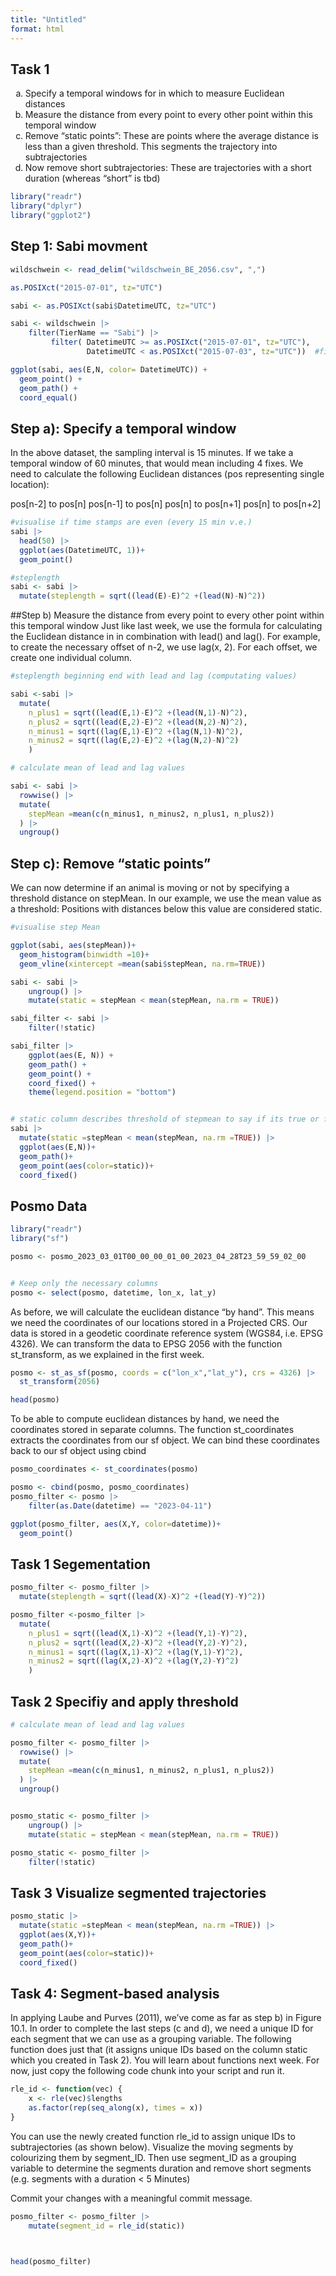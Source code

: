 ```yaml
---
title: "Untitled"
format: html
---
```


## Task 1

a) Specify a temporal windows for in which to measure Euclidean distances
b) Measure the distance from every point to every other point within this temporal window 
c) Remove “static points”: These are points where the average distance is less than a given threshold. This segments the trajectory into subtrajectories
d) Now remove short subtrajectories: These are trajectories with a short duration (whereas “short” is tbd)

```r
library("readr")
library("dplyr")
library("ggplot2")

```

## Step 1: Sabi movment

```r
wildschwein <- read_delim("wildschwein_BE_2056.csv", ",")

as.POSIXct("2015-07-01", tz="UTC")

sabi <- as.POSIXct(sabi$DatetimeUTC, tz="UTC")

sabi <- wildschwein |>
    filter(TierName == "Sabi") |> 
         filter( DatetimeUTC >= as.POSIXct("2015-07-01", tz="UTC"), 
                 DatetimeUTC < as.POSIXct("2015-07-03", tz="UTC"))  #filter Sabi and choose a certain time length


```

```r
ggplot(sabi, aes(E,N, color= DatetimeUTC)) +
  geom_point() +
  geom_path() +
  coord_equal()
```



## Step a): Specify a temporal window 
In the above dataset, the sampling interval is 15 minutes. If we take a temporal window of 60 minutes, that would mean including 4 fixes. We need to calculate the following Euclidean distances (pos representing single location):

pos[n-2] to pos[n]
pos[n-1] to pos[n]
pos[n] to pos[n+1]
pos[n] to pos[n+2]

```r
#visualise if time stamps are even (every 15 min v.e.)
sabi |> 
  head(50) |> 
  ggplot(aes(DatetimeUTC, 1))+
  geom_point()

#steplength
sabi <- sabi |> 
  mutate(steplength = sqrt((lead(E)-E)^2 +(lead(N)-N)^2))
```
##Step b)
Measure the distance from every point to every other point within this temporal window 
Just like last week, we use the formula for calculating the Euclidean distance in in combination with lead() and lag(). For example, to create the necessary offset of n-2, we use lag(x, 2). For each offset, we create one individual column.

```r
#steplength beginning end with lead and lag (computating values)

sabi <-sabi |> 
  mutate(
    n_plus1 = sqrt((lead(E,1)-E)^2 +(lead(N,1)-N)^2),
    n_plus2 = sqrt((lead(E,2)-E)^2 +(lead(N,2)-N)^2),
    n_minus1 = sqrt((lag(E,1)-E)^2 +(lag(N,1)-N)^2),
    n_minus2 = sqrt((lag(E,2)-E)^2 +(lag(N,2)-N)^2)
    )

# calculate mean of lead and lag values

sabi <- sabi |> 
  rowwise() |> 
  mutate(
    stepMean =mean(c(n_minus1, n_minus2, n_plus1, n_plus2))
  ) |> 
  ungroup()
```
## Step c): Remove “static points”
We can now determine if an animal is moving or not by specifying a threshold distance on stepMean. In our example, we use the mean value as a threshold: Positions with distances below this value are considered static.

```r
#visualise step Mean

ggplot(sabi, aes(stepMean))+
  geom_histogram(binwidth =10)+
  geom_vline(xintercept =mean(sabi$stepMean, na.rm=TRUE))

sabi <- sabi |>
    ungroup() |>
    mutate(static = stepMean < mean(stepMean, na.rm = TRUE))

sabi_filter <- sabi |>
    filter(!static)

sabi_filter |>
    ggplot(aes(E, N)) +
    geom_path() +
    geom_point() +
    coord_fixed() +
    theme(legend.position = "bottom")


# static column describes threshold of stepmean to say if its true or false
sabi |> 
  mutate(static =stepMean < mean(stepMean, na.rm =TRUE)) |> 
  ggplot(aes(E,N))+
  geom_path()+
  geom_point(aes(color=static))+
  coord_fixed()
```

## Posmo Data

```r
library("readr")
library("sf")

posmo <- posmo_2023_03_01T00_00_00_01_00_2023_04_28T23_59_59_02_00


# Keep only the necessary columns
posmo <- select(posmo, datetime, lon_x, lat_y)
```
As before, we will calculate the euclidean distance “by hand”. This means we need the coordinates of our locations stored in a Projected CRS. Our data is stored in a geodetic coordinate reference system (WGS84, i.e. EPSG 4326). We can transform the data to EPSG 2056 with the function st_transform, as we explained in the first week.

```r
posmo <- st_as_sf(posmo, coords = c("lon_x","lat_y"), crs = 4326) |>
  st_transform(2056)

head(posmo)
```

To be able to compute euclidean distances by hand, we need the coordinates stored in separate columns. The function st_coordinates extracts the coordinates from our sf object. We can bind these coordinates back to our sf object using cbind

```r
posmo_coordinates <- st_coordinates(posmo)

posmo <- cbind(posmo, posmo_coordinates)
posmo_filter <- posmo |>
    filter(as.Date(datetime) == "2023-04-11")

ggplot(posmo_filter, aes(X,Y, color=datetime))+
  geom_point()
```

## Task 1 Segementation

```r
posmo_filter <- posmo_filter |> 
  mutate(steplength = sqrt((lead(X)-X)^2 +(lead(Y)-Y)^2))

posmo_filter <-posmo_filter |> 
  mutate(
    n_plus1 = sqrt((lead(X,1)-X)^2 +(lead(Y,1)-Y)^2),
    n_plus2 = sqrt((lead(X,2)-X)^2 +(lead(Y,2)-Y)^2),
    n_minus1 = sqrt((lag(X,1)-X)^2 +(lag(Y,1)-Y)^2),
    n_minus2 = sqrt((lag(X,2)-X)^2 +(lag(Y,2)-Y)^2)
    )
```

## Task 2 Specifiy and apply threshold

```r
# calculate mean of lead and lag values

posmo_filter <- posmo_filter |> 
  rowwise() |> 
  mutate(
    stepMean =mean(c(n_minus1, n_minus2, n_plus1, n_plus2))
  ) |> 
  ungroup()


posmo_static <- posmo_filter |>
    ungroup() |>
    mutate(static = stepMean < mean(stepMean, na.rm = TRUE))

posmo_static <- posmo_filter |>
    filter(!static)
```


## Task 3 Visualize segmented trajectories

```r
posmo_static |> 
  mutate(static =stepMean < mean(stepMean, na.rm =TRUE)) |> 
  ggplot(aes(X,Y))+
  geom_path()+
  geom_point(aes(color=static))+
  coord_fixed()
```

## Task 4: Segment-based analysis

In applying Laube and Purves (2011), we’ve come as far as step b) in Figure 10.1. In order to complete the last steps (c and d), we need a unique ID for each segment that we can use as a grouping variable. The following function does just that (it assigns unique IDs based on the column static which you created in Task 2). You will learn about functions next week. For now, just copy the following code chunk into your script and run it.

```r
rle_id <- function(vec) {
    x <- rle(vec)$lengths
    as.factor(rep(seq_along(x), times = x))
}
```
You can use the newly created function rle_id to assign unique IDs to subtrajectories (as shown below). Visualize the moving segments by colourizing them by segment_ID. Then use segment_ID as a grouping variable to determine the segments duration and remove short segments (e.g. segments with a duration < 5 Minutes)

Commit your changes with a meaningful commit message.

```r
posmo_filter <- posmo_filter |>
    mutate(segment_id = rle_id(static))


  
head(posmo_filter)
```

